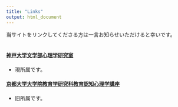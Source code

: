 ```yaml
---
title: "Links"
output: html_document
---
```


当サイトをリンクしてくださる方は一言お知らせいただけると幸いです。
<br/><br/>

#### <a href="http://www.lit.kobe-u.ac.jp/psychology/" target="_blank">神戸大学文学部心理学研究室</a>
- 現所属です。

#### <a href="http://cogpsy.educ.kyoto-u.ac.jp/" target="_blank">京都大学大学院教育学研究科教育認知心理学講座</a>
- 旧所属です。

